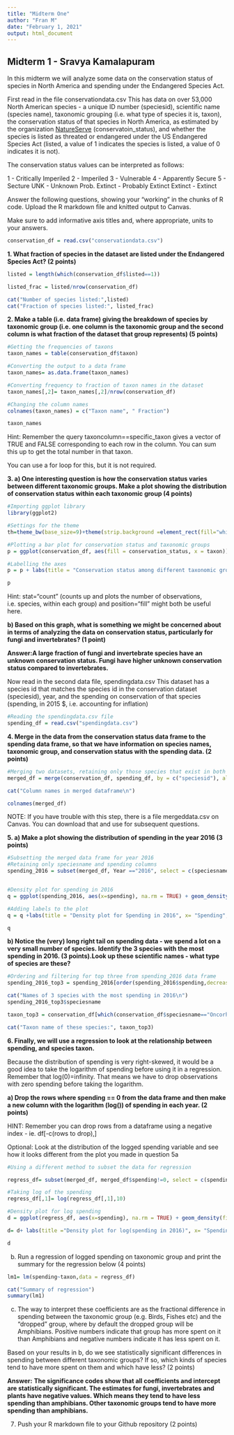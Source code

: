 ```yaml
---
title: "Midterm One"
author: "Fran M"
date: "February 1, 2021"
output: html_document
---
```


## Midterm 1 - Sravya Kamalapuram

In this midterm we will analyze some data on the conservation status of species in North America and spending under the Endangered Species Act. 

First read in the file conservationdata.csv
This has data on over 53,000 North American species - a unique ID number (speciesid), scientific name (species name), taxonomic grouping (i.e. what type of species it is, taxon), the conservation status of that species in North America, as estimated by the organization [NatureServe](https://www.natureserve.org/conservation-tools/conservation-rank-calculator) (conservatoin_status), and whether the species is listed as threated or endangered under the US Endangered Species Act (listed, a value of 1 indicates the species is listed, a value of 0 indicates it is not).


The conservation status values can be interpreted as follows:

1 - Critically Imperiled
2 - Imperiled
3 - Vulnerable
4 - Apparently Secure
5 - Secture
UNK - Unknown
Prob. Extinct - Probably Extinct
Extinct - Extinct

Answer the following questions, showing your "working" in the chunks of R code. Upload the R markdown file and knitted output to Canvas. 

Make sure to add informative axis titles and, where appropriate, units to your answers.


```r

conservation_df = read.csv("conservationdata.csv")

```

**1. What fraction of species in the dataset are listed under the Endangered Species Act? (2 points)**

```r

listed = length(which(conservation_df$listed==1))

listed_frac = listed/nrow(conservation_df)

cat("Number of species listed:",listed)
cat("Fraction of species listed:", listed_frac)

```

**2. Make a table (i.e. data frame) giving the breakdown of species by taxonomic group (i.e. one column is the taxonomic group and the second column is what fraction of the dataset that group represents) (5 points)**

```r

#Getting the frequencies of taxons
taxon_names = table(conservation_df$taxon)

#Converting the output to a data frame
taxon_names= as.data.frame(taxon_names)

#Converting frequency to fraction of taxon names in the dataset
taxon_names[,2]= taxon_names[,2]/nrow(conservation_df)

#Changing the column names
colnames(taxon_names) = c("Taxon name", " Fraction")

taxon_names

```

Hint: Remember the query taxoncolumn==specific_taxon gives a vector of TRUE and FALSE corresponding to each row in the column. You can sum this up to get the total number in that taxon. 

You can use a for loop for this, but it is not required. 


**3. a) One interesting question is how the conservation status varies between different taxonomic groups. Make a plot showing the distribution of conservation status within each taxonomic group (4 points)**

```r

#Importing ggplot library
library(ggplot2)

#Settings for the theme
th=theme_bw(base_size=9)+theme(strip.background =element_rect(fill="white"))

#Plotting a bar plot for conservation status and taxonomic groups
p = ggplot(conservation_df, aes(fill = conservation_status, x = taxon))+geom_bar(position = "fill", stat = "count") +th 

#Labelling the axes 
p = p + labs(title = "Conservation status among different taxonomic groups", x = "Taxonomic group", y = "Number of species in the taxonomic group")+ theme(plot.title = element_text(hjust=0.5))

p

```

Hint: stat="count" (counts up and plots the number of observations, i.e. species, within each group) and position="fill" might both be useful here. 


**b) Based on this graph, what is something we might be concerned about in terms of analyzing the data on conservation status, particularly for fungi and invertebrates? (1 point)**

**Answer:A large fraction of fungi and invertebrate species have an unknown conservation status. Fungi have higher unknown conservation status compared to invertebrates.**

Now read in the second data file, spendingdata.csv
This dataset has a species id that matches the species id in the conservation dataset (speciesid), year, and the spending on conservation of that species (spending, in 2015 $, i.e. accounting for inflation)

```r

#Reading the spendingdata.csv file
spending_df = read.csv("spendingdata.csv")

```


**4. Merge in the data from the conservation status data frame to the spending data frame, so that we have information on species names, taxonomic group, and conservation status with the spending data. (2 points)**

```r

#Merging two datasets, retaining only those species that exist in both dataframes
merged_df = merge(conservation_df, spending_df, by = c("speciesid"), all = FALSE)

cat("Column names in merged dataframe\n")

colnames(merged_df)

```

NOTE: If you have trouble with this step, there is a file mergeddata.csv on Canvas. You can download that and use for subsequent questions. 

**5. a) Make a plot showing the distribution of spending in the year 2016 (3 points)**

```r

#Subsetting the merged data frame for year 2016
#Retaining only speciesname and spending columns
spending_2016 = subset(merged_df, Year =="2016", select = c(speciesname, spending))


#Density plot for spending in 2016
q = ggplot(spending_2016, aes(x=spending), na.rm = TRUE) + geom_density(fill = "red") +th

#Adding labels to the plot
q = q +labs(title = "Density plot for Spending in 2016", x= "Spending", y = "Density") + theme(plot.title = element_text(hjust=0.5))

q


```

**b) Notice the (very) long right tail on spending data - we spend a lot on a very small number of species. Identify the 3 species with the most spending in 2016. (3 points).Look up these scientific names - what type of species are these?**


```r


#Ordering and filtering for top three from spending_2016 data frame
spending_2016_top3 = spending_2016[order(spending_2016$spending,decreasing = TRUE),][1:3, ]

cat("Names of 3 species with the most spending in 2016\n")
spending_2016_top3$speciesname

taxon_top3 = conservation_df[which(conservation_df$speciesname=="Oncorhynchus tshawytscha"),3]

cat("Taxon name of these species:", taxon_top3)
```

**6. Finally, we will use a regression to look at the relationship between spending, and species taxon.**

Because the distribution of spending is very right-skewed, it would be a good idea to take the logarithm of spending before using it in a regression. 
Remember that log(0)=infinity. That means we have to drop observations with zero spending before taking the logarithm.

**a) Drop the rows where spending == 0 from the data frame and then make a new column with the logarithm (log()) of spending in each year. (2 points)**

HINT: Remember you can drop rows from a dataframe using a negative index - ie. df[-c(rows to drop),]


Optional: Look at the distribution of the logged spending variable and see how it looks different from the plot you made in question 5a

```r

#Using a different method to subset the data for regression

regress_df= subset(merged_df, merged_df$spending!=0, select = c(spending,taxon))

#Taking log of the spending
regress_df[,1]= log(regress_df[,1],10)

#Density plot for log spending
d = ggplot(regress_df, aes(x=spending), na.rm = TRUE) + geom_density(fill = "red") +th

d= d+ labs(title ="Density plot for log(spending in 2016)", x= "Spending", y= "Density")+theme(plot.title = element_text(hjust=0.5))

d

```


b) Run a regression of logged spending on taxonomic group and print the summary for the regression below (4 points)

```r

lm1= lm(spending~taxon,data = regress_df)

cat("Summary of regression")
summary(lm1)


```

c) The way to interpret these coefficients are as the fractional difference in spending between the taxonomic group (e.g. Birds, Fishes etc) and the "dropped" group, where by default the dropped group will be Amphibians. Positive numbers indicate that group has more spent on it than Amphibians and negative numbers indicate it has less spent on it. 

Based on your results in b, do we see statistically significant differences in spending between different taxonomic groups? If so, which kinds of species tend to have more spent on them and which have less? (2 points)

**Answer:** 
**The significance codes show that all coefficients and intercept are statistically significant. The estimates for fungi, invertebrates and plants have negative values. Which means they tend to have less spending than amphibians. Other taxonomic groups tend to have more spending than amphibians.**


7. Push your R markdown file to your Github repository (2 points)

